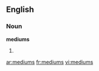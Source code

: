 ==English==

===Noun===
'''mediums'''

# {{plural of|[[medium]]}}

[[ar:mediums]]
[[fr:mediums]]
[[vi:mediums]]